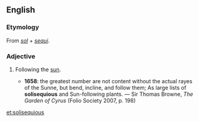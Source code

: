 ==English==

===Etymology===
From {{etyl|la|en}} ''[[sol]]'' + ''[[sequi]]''.

===Adjective===
{{en-adj}}

# {{lb|en|obsolete}} Following the [[sun]].
#* '''1658''': the greatest number are not content without the actual rayes of the Sunne, but bend, incline, and follow them; As large lists of '''solisequious''' and Sun-following plants. — Sir Thomas Browne, ''The Garden of Cyrus'' (Folio Society 2007, p. 198)

[[et:solisequious]]
